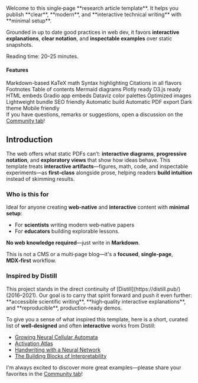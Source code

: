 
<Sidenote>
  Welcome to this single‑page **research article template**. It helps you publish **clear**, **modern**, and **interactive technical writing** with **minimal setup**.
  
  Grounded in up to date good practices in web dev, it favors **interactive explanations**, **clear notation**, and **inspectable examples** over static snapshots.

  <Fragment slot="aside">
    Reading time: 20–25 minutes.
  </Fragment>
</Sidenote>

#### Features

<Sidenote>
<div className="tag-list">
  <span className="tag">Markdown-based</span>
  <span className="tag">KaTeX math</span>
  <span className="tag">Syntax highlighting</span>
  <span className="tag">Citations in all flavors</span>
  <span className="tag">Footnotes</span>
  <span className="tag">Table of contents</span>
  <span className="tag">Mermaid diagrams</span>
  <span className="tag">Plotly ready</span>
  <span className="tag">D3.js ready</span>
  <span className="tag">HTML embeds</span>
  <span className="tag">Gradio app embeds</span>
  <span className="tag">Dataviz color palettes</span>
  <span className="tag">Optimized images</span>
  <span className="tag">Lightweight bundle</span>
  <span className="tag">SEO friendly</span>
  <span className="tag">Automatic build</span>
  <span className="tag">Automatic PDF export</span>
  <span className="tag">Dark theme</span>
  <span className="tag">Mobile friendly</span>
</div>
<Fragment slot="aside">
    If you have questions, remarks or suggestions, open a discussion on the <a href="https://huggingface.co/spaces/tfrere/research-article-template/discussions?status=open&type=discussion">Community tab</a>!
  </Fragment>
</Sidenote>

## Introduction
The web offers what static PDFs can’t: **interactive diagrams**, **progressive notation**, and **exploratory views** that show how ideas behave. This template treats **interactive artifacts**—figures, math, code, and inspectable experiments—as **first‑class** alongside prose, helping readers **build intuition** instead of skimming results.

### Who is this for

Ideal for anyone creating **web‑native** and **interactive** content with **minimal setup**:

- For **scientists** writing modern web‑native papers
- For **educators** building explorable lessons.

**No web knowledge required**—just write in **Markdown**.

This is not a CMS or a multi‑page blog—it's a **focused**, **single‑page**, **MDX‑first** workflow.

### Inspired by Distill

<Sidenote>
This project stands in the direct continuity of [Distill](https://distill.pub/) (2016–2021). Our goal is to carry that spirit forward and push it even further: **accessible scientific writing**, **high‑quality interactive explanations**, and **reproducible**, production‑ready demos.

To give you a sense of what inspired this template, here is a short, curated list of **well‑designed** and often **interactive** works from Distill:

- [Growing Neural Cellular Automata](https://distill.pub/2020/growing-ca/)
- [Activation Atlas](https://distill.pub/2019/activation-atlas/)
- [Handwriting with a Neural Network](https://distill.pub/2016/handwriting/)
- [The Building Blocks of Interpretability](https://distill.pub/2018/building-blocks/)

<Fragment slot="aside">
    I'm always excited to discover more great examples—please share your favorites in the <a href="https://huggingface.co/spaces/tfrere/research-blog-template/discussions?status=open&type=discussion">Community tab</a>!
  </Fragment>
</Sidenote>